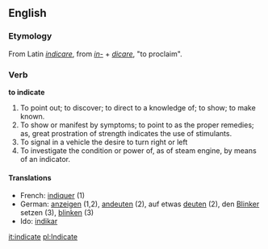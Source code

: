 ==English==
===Etymology===
From Latin ''[[indicare]]'', from ''[[in-#Latin|in-]]'' + ''[[dicare]]'', "to proclaim".
===Verb===

'''to indicate'''

#To point out; to discover; to direct to a knowledge of; to show; to make known.
#To show or manifest by symptoms; to point to as the proper remedies; as, great prostration of strength indicates the use of stimulants.
#To signal in a vehicle the desire to turn right or left
#To investigate the condition or power of, as of steam engine, by means of an indicator.

====Translations====
*French: [[indiquer]] (1)
*German: [[anzeigen]] (1,2), [[andeuten]] (2), auf etwas [[deuten]] (2), den [[Blinker]] setzen (3), [[blinken]] (3)
*Ido: [[indikar]]

[[it:indicate]]
[[pl:Indicate]]